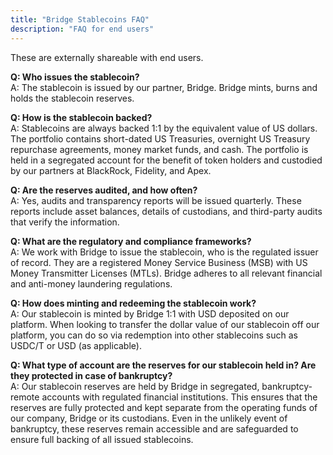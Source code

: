 ```yaml
---
title: "Bridge Stablecoins FAQ"
description: "FAQ for end users"
---
```


These are externally shareable with end users.

**Q: Who issues the stablecoin?**\
A: The stablecoin is issued by our partner, Bridge. Bridge mints, burns and holds the stablecoin reserves.

**Q: How is the stablecoin backed?**\
A: Stablecoins are always backed 1:1 by the equivalent value of US dollars. The portfolio contains short-dated US Treasuries, overnight US Treasury repurchase agreements, money market funds, and cash. The portfolio is held in a segregated account for the benefit of token holders and custodied by our partners at BlackRock, Fidelity, and Apex.

**Q: Are the reserves audited, and how often?**\
A: Yes, audits and transparency reports will be issued quarterly. These reports include asset balances, details of custodians, and third-party audits that verify the information.

**Q: What are the regulatory and compliance frameworks?**\
A: We work with Bridge to issue the stablecoin, who is the regulated issuer of record. They are a registered Money Service Business (MSB) with US Money Transmitter Licenses (MTLs). Bridge adheres to all relevant financial and anti-money laundering regulations.

**Q: How does minting and redeeming the stablecoin work?**\
A: Our stablecoin is minted by Bridge 1:1 with USD deposited on our platform. When looking to transfer the dollar value of our stablecoin off our platform, you can do so via redemption into other stablecoins such as USDC/T or USD (as applicable).

**Q: What type of account are the reserves for our stablecoin held in? Are they protected in case of bankruptcy?**\
A: Our stablecoin reserves are held by Bridge in segregated, bankruptcy-remote accounts with regulated financial institutions. This ensures that the reserves are fully protected and kept separate from the operating funds of our company, Bridge or its custodians. Even in the unlikely event of bankruptcy, these reserves remain accessible and are safeguarded to ensure full backing of all issued stablecoins.